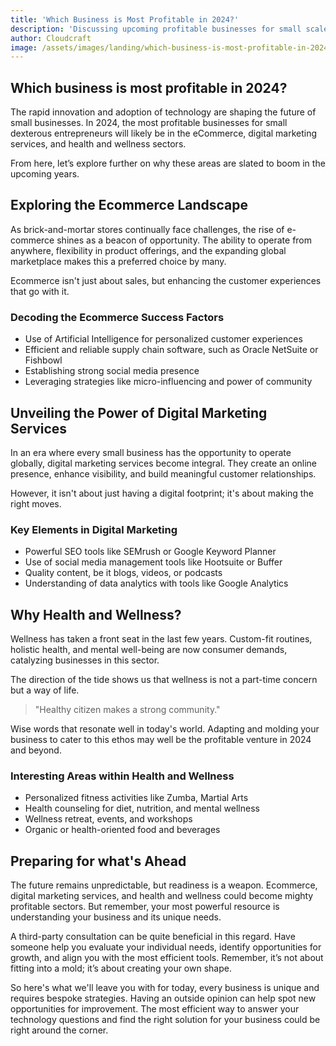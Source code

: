 ```yaml
---
title: 'Which Business is Most Profitable in 2024?'
description: 'Discussing upcoming profitable businesses for small scale entrepreneurs aiming to venture into retail or service industry.'
author: Cloudcraft
image: /assets/images/landing/which-business-is-most-profitable-in-2024.jpg
---
```


## Which business is most profitable in 2024?

The rapid innovation and adoption of technology are shaping the future of small businesses. In 2024, the most profitable businesses for small dexterous entrepreneurs will likely be in the eCommerce, digital marketing services, and health and wellness sectors.

From here, let’s explore further on why these areas are slated to boom in the upcoming years.

<ServicesBlurb />

## Exploring the Ecommerce Landscape

As brick-and-mortar stores continually face challenges, the rise of e-commerce shines as a beacon of opportunity. The ability to operate from anywhere, flexibility in product offerings, and the expanding global marketplace makes this a preferred choice by many.

Ecommerce isn't just about sales, but enhancing the customer experiences that go with it.

### Decoding the Ecommerce Success Factors

 * Use of Artificial Intelligence for personalized customer experiences
 * Efficient and reliable supply chain software, such as Oracle NetSuite or Fishbowl
 * Establishing strong social media presence
 * Leveraging strategies like micro-influencing and power of community

## Unveiling the Power of Digital Marketing Services

In an era where every small business has the opportunity to operate globally, digital marketing services become integral. They create an online presence, enhance visibility, and build meaningful customer relationships.

However, it isn't about just having a digital footprint; it's about making the right moves.

### Key Elements in Digital Marketing

 * Powerful SEO tools like SEMrush or Google Keyword Planner
 * Use of social media management tools like Hootsuite or Buffer
 * Quality content, be it blogs, videos, or podcasts
 * Understanding of data analytics with tools like Google Analytics

<GetStartedBlurb />

## Why Health and Wellness?

Wellness has taken a front seat in the last few years. Custom-fit routines, holistic health, and mental well-being are now consumer demands, catalyzing businesses in this sector.

The direction of the tide shows us that wellness is not a part-time concern but a way of life.

<blockquote> "Healthy citizen makes a strong community."</blockquote>

Wise words that resonate well in today's world. Adapting and molding your business to cater to this ethos may well be the profitable venture in 2024 and beyond.  

### Interesting Areas within Health and Wellness

 * Personalized fitness activities like Zumba, Martial Arts
 * Health counseling for diet, nutrition, and mental wellness
 * Wellness retreat, events, and workshops
 * Organic or health-oriented food and beverages

## Preparing for what's Ahead

The future remains unpredictable, but readiness is a weapon. Ecommerce, digital marketing services, and health and wellness could become mighty profitable sectors. But remember, your most powerful resource is understanding your business and its unique needs.

A third-party consultation can be quite beneficial in this regard. Have someone help you evaluate your individual needs, identify opportunities for growth, and align you with the most efficient tools. Remember, it’s not about fitting into a mold; it’s about creating your own shape.

So here's what we'll leave you with for today, every business is unique and requires bespoke strategies. Having an outside opinion can help spot new opportunities for improvement. The most efficient way to answer your technology questions and find the right solution for your business could be right around the corner.